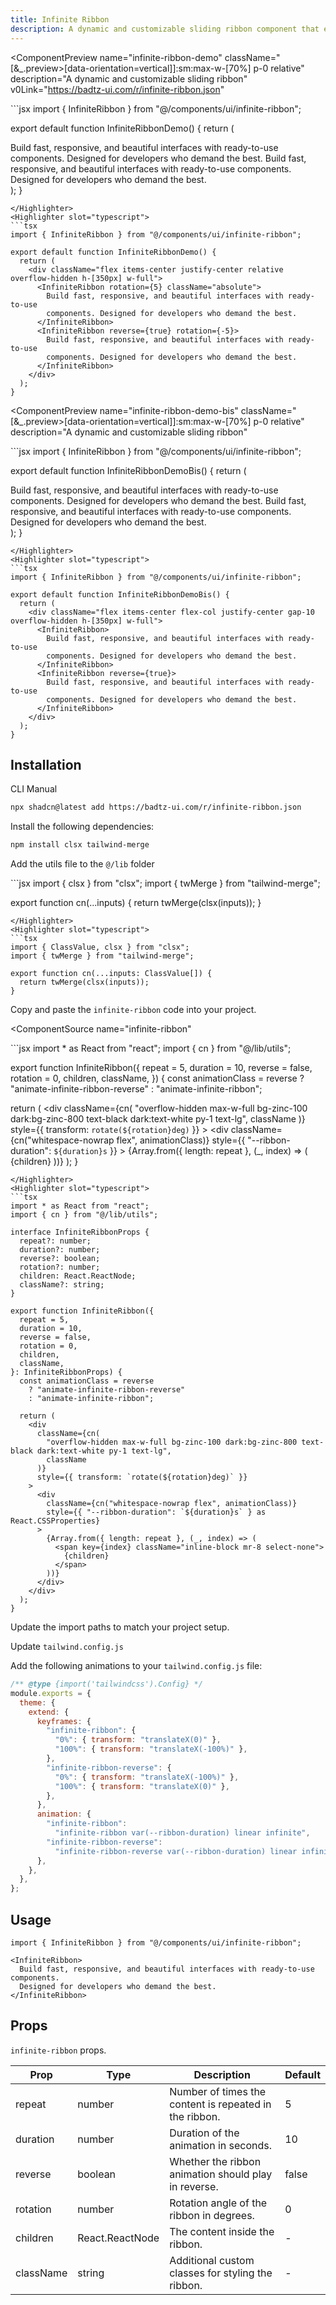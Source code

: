 ```yaml
---
title: Infinite Ribbon
description: A dynamic and customizable sliding ribbon component that enhances UI experiences with smooth scrolling animations.
---
```


<ComponentPreview
  name="infinite-ribbon-demo"
  className="[&_.preview>[data-orientation=vertical]]:sm:max-w-[70%] p-0 relative"
  description="A dynamic and customizable sliding ribbon"
  v0Link="https://badtz-ui.com/r/infinite-ribbon.json"
>
<Highlighter slot="javascript">
```jsx
import { InfiniteRibbon } from "@/components/ui/infinite-ribbon";

export default function InfiniteRibbonDemo() {
  return (
    <div className="flex items-center justify-center relative overflow-hidden h-[350px] w-full">
      <InfiniteRibbon rotation={5} className="absolute">
        Build fast, responsive, and beautiful interfaces with ready-to-use
        components. Designed for developers who demand the best.
      </InfiniteRibbon>
      <InfiniteRibbon reverse={true} rotation={-5}>
        Build fast, responsive, and beautiful interfaces with ready-to-use
        components. Designed for developers who demand the best.
      </InfiniteRibbon>
    </div>
  );
}
```
</Highlighter>
<Highlighter slot="typescript">
```tsx
import { InfiniteRibbon } from "@/components/ui/infinite-ribbon";

export default function InfiniteRibbonDemo() {
  return (
    <div className="flex items-center justify-center relative overflow-hidden h-[350px] w-full">
      <InfiniteRibbon rotation={5} className="absolute">
        Build fast, responsive, and beautiful interfaces with ready-to-use
        components. Designed for developers who demand the best.
      </InfiniteRibbon>
      <InfiniteRibbon reverse={true} rotation={-5}>
        Build fast, responsive, and beautiful interfaces with ready-to-use
        components. Designed for developers who demand the best.
      </InfiniteRibbon>
    </div>
  );
}
```
</Highlighter>
</ComponentPreview>

<ComponentPreview
  name="infinite-ribbon-demo-bis"
  className="[&_.preview>[data-orientation=vertical]]:sm:max-w-[70%] p-0 relative"
  description="A dynamic and customizable sliding ribbon"
>
<Highlighter slot="javascript">
```jsx
import { InfiniteRibbon } from "@/components/ui/infinite-ribbon";

export default function InfiniteRibbonDemoBis() {
  return (
    <div className="flex items-center flex-col justify-center gap-10 overflow-hidden h-[350px] w-full">
      <InfiniteRibbon>
        Build fast, responsive, and beautiful interfaces with ready-to-use
        components. Designed for developers who demand the best.
      </InfiniteRibbon>
      <InfiniteRibbon reverse={true}>
        Build fast, responsive, and beautiful interfaces with ready-to-use
        components. Designed for developers who demand the best.
      </InfiniteRibbon>
    </div>
  );
}
```
</Highlighter>
<Highlighter slot="typescript">
```tsx
import { InfiniteRibbon } from "@/components/ui/infinite-ribbon";

export default function InfiniteRibbonDemoBis() {
  return (
    <div className="flex items-center flex-col justify-center gap-10 overflow-hidden h-[350px] w-full">
      <InfiniteRibbon>
        Build fast, responsive, and beautiful interfaces with ready-to-use
        components. Designed for developers who demand the best.
      </InfiniteRibbon>
      <InfiniteRibbon reverse={true}>
        Build fast, responsive, and beautiful interfaces with ready-to-use
        components. Designed for developers who demand the best.
      </InfiniteRibbon>
    </div>
  );
}
```
</Highlighter>
</ComponentPreview>

## Installation

<Tabs defaultValue="cli">

<TabsList>
  <TabsTrigger value="cli">CLI</TabsTrigger>
  <TabsTrigger value="manual">Manual</TabsTrigger>
</TabsList>

<TabsContent value="cli">

```bash
npx shadcn@latest add https://badtz-ui.com/r/infinite-ribbon.json
```

</TabsContent>

<TabsContent value="manual">

<Steps>

<Step>Install the following dependencies:</Step>

```bash
npm install clsx tailwind-merge
```

<Step>Add the utils file to the `@/lib` folder</Step>

<UtilsSource>
<Highlighter slot="javascript">
```jsx
import { clsx } from "clsx";
import { twMerge } from "tailwind-merge";

export function cn(...inputs) {
  return twMerge(clsx(inputs));
}
```
</Highlighter>
<Highlighter slot="typescript">
```tsx
import { ClassValue, clsx } from "clsx";
import { twMerge } from "tailwind-merge";

export function cn(...inputs: ClassValue[]) {
  return twMerge(clsx(inputs));
}
```
</Highlighter>
</UtilsSource>

<Step>Copy and paste the `infinite-ribbon` code into your project.</Step>

<ComponentSource
  name="infinite-ribbon"
>
<Highlighter slot="javascript">
```jsx
import * as React from "react";
import { cn } from "@/lib/utils";

export function InfiniteRibbon({
  repeat = 5,
  duration = 10,
  reverse = false,
  rotation = 0,
  children,
  className,
}) {
  const animationClass = reverse
    ? "animate-infinite-ribbon-reverse"
    : "animate-infinite-ribbon";

  return (
    <div
      className={cn(
        "overflow-hidden max-w-full bg-zinc-100 dark:bg-zinc-800 text-black dark:text-white py-1 text-lg",
        className
      )}
      style={{ transform: `rotate(${rotation}deg)` }}
    >
      <div
        className={cn("whitespace-nowrap flex", animationClass)}
        style={{ "--ribbon-duration": `${duration}s` }}
      >
        {Array.from({ length: repeat }, (_, index) => (
          <span key={index} className="inline-block mr-8 select-none">
            {children}
          </span>
        ))}
      </div>
    </div>
  );
}
```
</Highlighter>
<Highlighter slot="typescript">
```tsx
import * as React from "react";
import { cn } from "@/lib/utils";

interface InfiniteRibbonProps {
  repeat?: number;
  duration?: number;
  reverse?: boolean;
  rotation?: number;
  children: React.ReactNode;
  className?: string;
}

export function InfiniteRibbon({
  repeat = 5,
  duration = 10,
  reverse = false,
  rotation = 0,
  children,
  className,
}: InfiniteRibbonProps) {
  const animationClass = reverse
    ? "animate-infinite-ribbon-reverse"
    : "animate-infinite-ribbon";

  return (
    <div
      className={cn(
        "overflow-hidden max-w-full bg-zinc-100 dark:bg-zinc-800 text-black dark:text-white py-1 text-lg",
        className
      )}
      style={{ transform: `rotate(${rotation}deg)` }}
    >
      <div
        className={cn("whitespace-nowrap flex", animationClass)}
        style={{ "--ribbon-duration": `${duration}s` } as React.CSSProperties}
      >
        {Array.from({ length: repeat }, (_, index) => (
          <span key={index} className="inline-block mr-8 select-none">
            {children}
          </span>
        ))}
      </div>
    </div>
  );
}
```

</Highlighter>
</ComponentSource>

<Step>Update the import paths to match your project setup.</Step>

<Step>Update `tailwind.config.js`</Step>

Add the following animations to your `tailwind.config.js` file:

```js {5-20}
/** @type {import('tailwindcss').Config} */
module.exports = {
  theme: {
    extend: {
      keyframes: {
        "infinite-ribbon": {
          "0%": { transform: "translateX(0)" },
          "100%": { transform: "translateX(-100%)" },
        },
        "infinite-ribbon-reverse": {
          "0%": { transform: "translateX(-100%)" },
          "100%": { transform: "translateX(0)" },
        },
      },
      animation: {
        "infinite-ribbon":
          "infinite-ribbon var(--ribbon-duration) linear infinite",
        "infinite-ribbon-reverse":
          "infinite-ribbon-reverse var(--ribbon-duration) linear infinite",
      },
    },
  },
};
```

</Steps>

</TabsContent>

</Tabs>

## Usage

```tsx
import { InfiniteRibbon } from "@/components/ui/infinite-ribbon";
```

```tsx
<InfiniteRibbon>
  Build fast, responsive, and beautiful interfaces with ready-to-use components.
  Designed for developers who demand the best.
</InfiniteRibbon>
```

## Props

`infinite-ribbon` props.

| Prop      | Type            | Description                                            | Default |
| --------- | --------------- | ------------------------------------------------------ | ------- |
| repeat    | number          | Number of times the content is repeated in the ribbon. | 5       |
| duration  | number          | Duration of the animation in seconds.                  | 10      |
| reverse   | boolean         | Whether the ribbon animation should play in reverse.   | false   |
| rotation  | number          | Rotation angle of the ribbon in degrees.               | 0       |
| children  | React.ReactNode | The content inside the ribbon.                         | -       |
| className | string          | Additional custom classes for styling the ribbon.      | -       |
